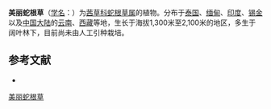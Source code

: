 {{Speciesbox
| name = 美丽蛇根草
| status = 
| status_system = 
| image =
| genus = Ophiorrhiza
| species = rosea
| authority = Hook. f.
}}

'''美丽蛇根草'''（[[学名|学名]]：{{lang|la|''Ophiorrhiza rosea''}}）为[[茜草科|茜草科]][[蛇根草属|蛇根草属]]的植物。分布于[[泰国|泰国]]、[[缅甸|缅甸]]、[[印度|印度]]、[[锡金|锡金]]以及[[中国大陆|中国大陆]]的[[云南|云南]]、[[西藏|西藏]]等地，生长于海拔1,300米至2,100米的地区，多生于阔叶林下，目前尚未由人工引种栽培。

== 参考文献 ==
<div class="references-small">
* {{cite web| url =http://www.bioinfo.cn/db05/KmzwSpecies.php?action=view&id=19984| title =美丽蛇根草| work =《中国高等植物数据库全库》| publisher =中国科学院微生物研究所| author =昆明植物研究所| accessdate =2009-02-25| deadurl =yes| archiveurl =https://web.archive.org/web/20160305073614/http://www.bioinfo.cn/db05/KmzwSpecies.php?action=view&id=19984| archivedate =2016-03-05}}
</div>
{{Taxonbar|from=Q15230761}}

[[Category:蛇根草属|美丽蛇根草]]


{{植物小作品}}